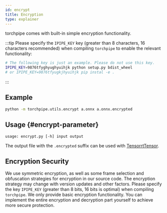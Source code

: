 ```yaml
---
id: encrypt
title: Encryption
type: explainer
---
```


torchpipe comes with built-in simple encryption functionality.

:::tip
Please specify the `IPIPE_KEY` key (greater than 8 characters, 16 characters recommended) when compiling `torchpipe` to enable the relevant functionality:

```bash
# The following key is just an example. Please do not use this key.
IPIPE_KEY=9876tfyghyughyuihjk python setup.py bdist_wheel
# or IPIPE_KEY=9876tfyugkjhyuihjk pip instal -e .
```
:::

## Example
```bash
python -m torchpipe.utils.encrypt a.onnx a.onnx.encrypted
```

## Usage {#encrypt-parameter}
 `usage: encrypt.py [-h] input output`






The output file with the `.encrypted` suffix can be used with [TensorrtTensor](../backend-reference/torch#tensorrttensor).

## Encryption Security

We use symmetric encryption, as well as some frame selection and obfuscation strategies for encryption in our source code. The encryption strategy may change with version updates and other factors. Please specify the key `IPIPE_KEY` (greater than 8 bits, 16 bits is optimal) when compiling `torchpipe`. We only provide basic encryption functionality. You can implement the entire encryption and decryption part yourself to achieve more secure protection.
